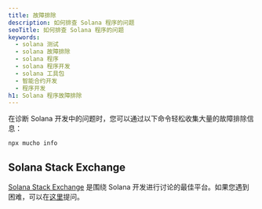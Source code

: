 ```yaml
---
title: 故障排除
description: 如何排查 Solana 程序的问题
seoTitle: 如何排查 Solana 程序的问题
keywords:
  - solana 测试
  - solana 故障排除
  - solana 程序
  - solana 程序开发
  - solana 工具包
  - 智能合约开发
  - 程序开发
h1: Solana 程序故障排除
---
```


在诊断 Solana 开发中的问题时，您可以通过以下命令轻松收集大量的故障排除信息：

```shell
npx mucho info
```

## Solana Stack Exchange

[Solana Stack Exchange](https://solana.stackexchange.com/)
是围绕 Solana 开发进行讨论的最佳平台。如果您遇到困难，可以在[这里](https://solana.stackexchange.com/questions/ask)提问。
